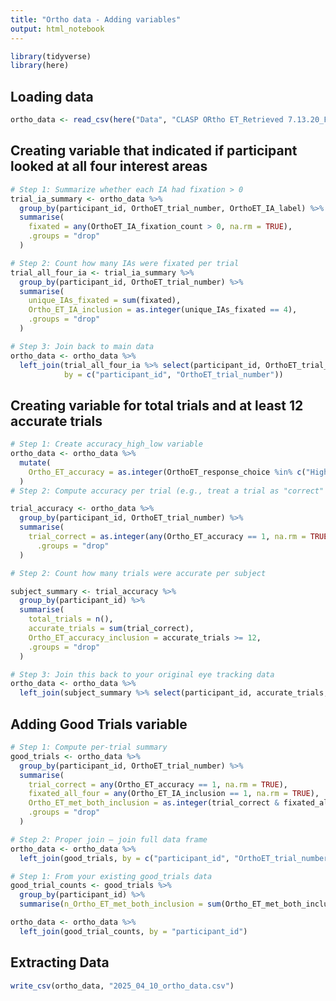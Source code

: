 ```yaml
---
title: "Ortho data - Adding variables"
output: html_notebook
---
```



```r
library(tidyverse)
library(here)
```


## Loading data

```r
ortho_data <- read_csv(here("Data", "CLASP ORtho ET_Retrieved 7.13.20_ForBAB.csv"))
```

## Creating variable that indicated if participant looked at all four interest areas

```r
# Step 1: Summarize whether each IA had fixation > 0
trial_ia_summary <- ortho_data %>%
  group_by(participant_id, OrthoET_trial_number, OrthoET_IA_label) %>%
  summarise(
    fixated = any(OrthoET_IA_fixation_count > 0, na.rm = TRUE),
    .groups = "drop"
  )

# Step 2: Count how many IAs were fixated per trial
trial_all_four_ia <- trial_ia_summary %>%
  group_by(participant_id, OrthoET_trial_number) %>%
  summarise(
    unique_IAs_fixated = sum(fixated),
    Ortho_ET_IA_inclusion = as.integer(unique_IAs_fixated == 4),
    .groups = "drop"
  )

# Step 3: Join back to main data
ortho_data <- ortho_data %>%
  left_join(trial_all_four_ia %>% select(participant_id, OrthoET_trial_number, Ortho_ET_IA_inclusion),
            by = c("participant_id", "OrthoET_trial_number"))
```


## Creating variable for total trials and at least 12 accurate trials

```r
# Step 1: Create accuracy_high_low variable
ortho_data <- ortho_data %>%
  mutate(
    Ortho_ET_accuracy = as.integer(OrthoET_response_choice %in% c("High_Ortho", "Low_Ortho"))
  )
# Step 2: Compute accuracy per trial (e.g., treat a trial as "correct" if all rows are correct)

trial_accuracy <- ortho_data %>%
  group_by(participant_id, OrthoET_trial_number) %>%
  summarise(
    trial_correct = as.integer(any(Ortho_ET_accuracy == 1, na.rm = TRUE)),
      .groups = "drop"
  )

# Step 2: Count how many trials were accurate per subject

subject_summary <- trial_accuracy %>%
  group_by(participant_id) %>%
  summarise(
    total_trials = n(),
    accurate_trials = sum(trial_correct),
    Ortho_ET_accuracy_inclusion = accurate_trials >= 12,
    .groups = "drop"
  )

# Step 3: Join this back to your original eye tracking data
ortho_data <- ortho_data %>%
  left_join(subject_summary %>% select(participant_id, accurate_trials, Ortho_ET_accuracy_inclusion), by = "participant_id")

```

## Adding Good Trials variable

```r

# Step 1: Compute per-trial summary
good_trials <- ortho_data %>%
  group_by(participant_id, OrthoET_trial_number) %>%
  summarise(
    trial_correct = any(Ortho_ET_accuracy == 1, na.rm = TRUE),
    fixated_all_four = any(Ortho_ET_IA_inclusion == 1, na.rm = TRUE),
    Ortho_ET_met_both_inclusion = as.integer(trial_correct & fixated_all_four),
    .groups = "drop"
  )

# Step 2: Proper join — join full data frame
ortho_data <- ortho_data %>%
  left_join(good_trials, by = c("participant_id", "OrthoET_trial_number"))
```

```r
# Step 1: From your existing good_trials data
good_trial_counts <- good_trials %>%
  group_by(participant_id) %>%
  summarise(n_Ortho_ET_met_both_inclusion = sum(Ortho_ET_met_both_inclusion), .groups = "drop")

ortho_data <- ortho_data %>%
  left_join(good_trial_counts, by = "participant_id")

```




## 

## Extracting Data

```r
write_csv(ortho_data, "2025_04_10_ortho_data.csv")
```










